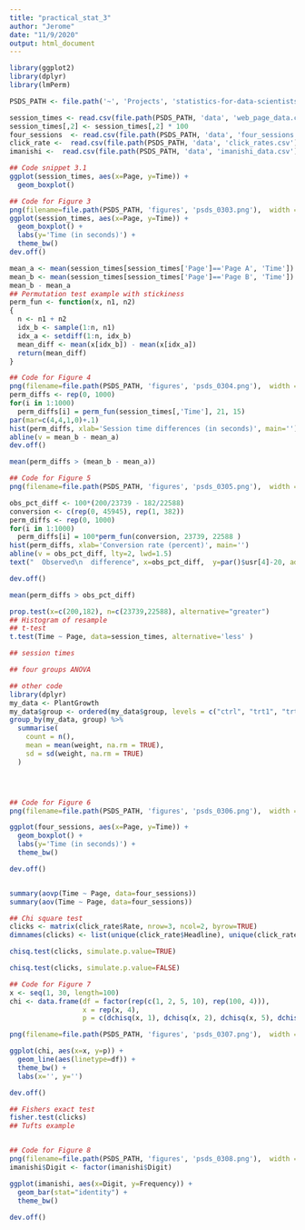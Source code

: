 ```yaml
---
title: "practical_stat_3"
author: "Jerome"
date: "11/9/2020"
output: html_document
---
```


```r
library(ggplot2)
library(dplyr)
library(lmPerm)

PSDS_PATH <- file.path('~', 'Projects', 'statistics-for-data-scientists')

session_times <- read.csv(file.path(PSDS_PATH, 'data', 'web_page_data.csv'))
session_times[,2] <- session_times[,2] * 100
four_sessions  <- read.csv(file.path(PSDS_PATH, 'data', 'four_sessions.csv'))
click_rate <-  read.csv(file.path(PSDS_PATH, 'data', 'click_rates.csv'))
imanishi <-  read.csv(file.path(PSDS_PATH, 'data', 'imanishi_data.csv'))

## Code snippet 3.1
ggplot(session_times, aes(x=Page, y=Time)) + 
  geom_boxplot()

## Code for Figure 3
png(filename=file.path(PSDS_PATH, 'figures', 'psds_0303.png'),  width = 4, height=4, units='in', res=300)
ggplot(session_times, aes(x=Page, y=Time)) + 
  geom_boxplot() +
  labs(y='Time (in seconds)') + 
  theme_bw()
dev.off()

mean_a <- mean(session_times[session_times['Page']=='Page A', 'Time'])
mean_b <- mean(session_times[session_times['Page']=='Page B', 'Time'])
mean_b - mean_a
## Permutation test example with stickiness
perm_fun <- function(x, n1, n2)
{
  n <- n1 + n2
  idx_b <- sample(1:n, n1)
  idx_a <- setdiff(1:n, idx_b)
  mean_diff <- mean(x[idx_b]) - mean(x[idx_a])
  return(mean_diff)
}

## Code for Figure 4
png(filename=file.path(PSDS_PATH, 'figures', 'psds_0304.png'),  width = 4, height=4, units='in', res=300)
perm_diffs <- rep(0, 1000)
for(i in 1:1000)
  perm_diffs[i] = perm_fun(session_times[,'Time'], 21, 15)
par(mar=c(4,4,1,0)+.1)
hist(perm_diffs, xlab='Session time differences (in seconds)', main='')
abline(v = mean_b - mean_a)
dev.off()

mean(perm_diffs > (mean_b - mean_a))

## Code for Figure 5
png(filename=file.path(PSDS_PATH, 'figures', 'psds_0305.png'),  width = 4, height=4, units='in', res=300)

obs_pct_diff <- 100*(200/23739 - 182/22588)
conversion <- c(rep(0, 45945), rep(1, 382))
perm_diffs <- rep(0, 1000)
for(i in 1:1000)
  perm_diffs[i] = 100*perm_fun(conversion, 23739, 22588 )
hist(perm_diffs, xlab='Conversion rate (percent)', main='')
abline(v = obs_pct_diff, lty=2, lwd=1.5)
text("  Observed\n  difference", x=obs_pct_diff,  y=par()$usr[4]-20, adj=0)

dev.off()

mean(perm_diffs > obs_pct_diff)

prop.test(x=c(200,182), n=c(23739,22588), alternative="greater")
## Histogram of resample
## t-test
t.test(Time ~ Page, data=session_times, alternative='less' )

## session times

## four groups ANOVA

## other code
library(dplyr)
my_data <- PlantGrowth
my_data$group <- ordered(my_data$group, levels = c("ctrl", "trt1", "trt2"))
group_by(my_data, group) %>%
  summarise(
    count = n(),
    mean = mean(weight, na.rm = TRUE),
    sd = sd(weight, na.rm = TRUE)
  )




## Code for Figure 6
png(filename=file.path(PSDS_PATH, 'figures', 'psds_0306.png'),  width = 4, height=4, units='in', res=300)

ggplot(four_sessions, aes(x=Page, y=Time)) + 
  geom_boxplot() +
  labs(y='Time (in seconds)') +
  theme_bw()

dev.off()


summary(aovp(Time ~ Page, data=four_sessions))
summary(aov(Time ~ Page, data=four_sessions))

## Chi square test
clicks <- matrix(click_rate$Rate, nrow=3, ncol=2, byrow=TRUE)
dimnames(clicks) <- list(unique(click_rate$Headline), unique(click_rate$Click))

chisq.test(clicks, simulate.p.value=TRUE)

chisq.test(clicks, simulate.p.value=FALSE)

## Code for Figure 7
x <- seq(1, 30, length=100)
chi <- data.frame(df = factor(rep(c(1, 2, 5, 10), rep(100, 4))),
                  x = rep(x, 4),
                  p = c(dchisq(x, 1), dchisq(x, 2), dchisq(x, 5), dchisq(x, 20)))

png(filename=file.path(PSDS_PATH, 'figures', 'psds_0307.png'),  width = 5, height=3, units='in', res=300)

ggplot(chi, aes(x=x, y=p)) +
  geom_line(aes(linetype=df)) +
  theme_bw() +
  labs(x='', y='')

dev.off()

## Fishers exact test
fisher.test(clicks)
## Tufts example


## Code for Figure 8
png(filename=file.path(PSDS_PATH, 'figures', 'psds_0308.png'),  width = 4, height=4, units='in', res=300)
imanishi$Digit <- factor(imanishi$Digit)

ggplot(imanishi, aes(x=Digit, y=Frequency)) +
  geom_bar(stat="identity") +
  theme_bw()
  
dev.off()
```

